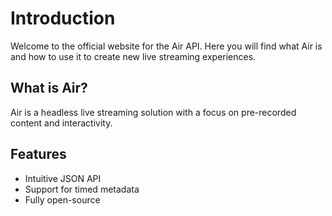 # Introduction
Welcome to the official website for the Air API. Here you will find what Air is and how to use it to create new live streaming experiences.

## What is Air?
Air is a headless live streaming solution with a focus on pre-recorded content and interactivity. 

## Features

- Intuitive JSON API
- Support for timed metadata
- Fully open-source

